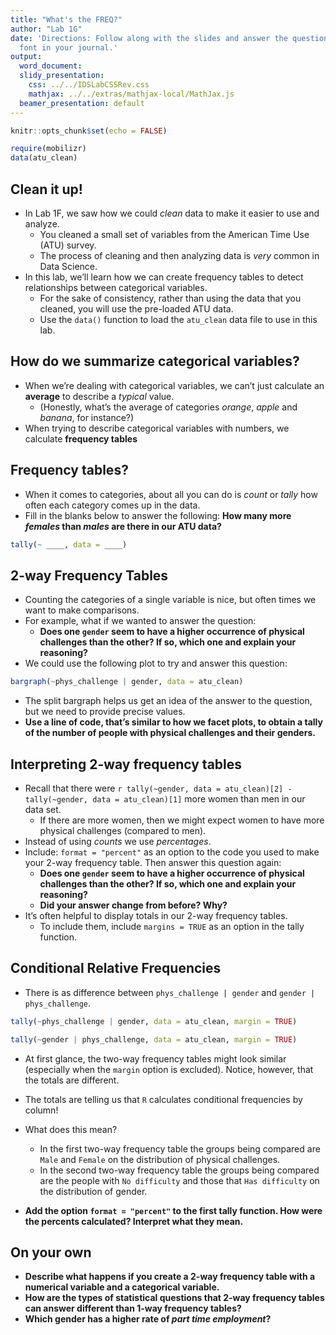 ```yaml
---
title: "What's the FREQ?"
author: "Lab 1G"
date: 'Directions: Follow along with the slides and answer the questions in **red**
  font in your journal.'
output:
  word_document:
  slidy_presentation:
    css: ../../IDSLabCSSRev.css
    mathjax: ../../extras/mathjax-local/MathJax.js
  beamer_presentation: default
---
```


```r
knitr::opts_chunk$set(echo = FALSE)
```

```r
require(mobilizr)
data(atu_clean)
```

## Clean it up!

- In Lab 1F, we saw how we could _clean_ data to make it easier to use and analyze.
    - You cleaned a small set of variables from the American Time Use (ATU) survey.
    - The process of cleaning and then analyzing data is _very_ common in Data Science.
- In this lab, we'll learn how we can create frequency tables to detect relationships between categorical variables.
    - For the sake of consistency, rather than using the data that you cleaned, you will use the pre-loaded ATU data.
    - Use the `data()` function to load the `atu_clean` data file to use in this lab.



## How do we summarize categorical variables?

- When we're dealing with categorical variables, we can't just calculate an **average** to describe a _typical_ value.
    - (Honestly, what's the average of categories _orange_, _apple_ and _banana_, for instance?)
- When trying to describe categorical variables with numbers, we calculate **frequency tables**


## Frequency tables?

- When it comes to categories, about all you can do is _count_ or _tally_ how often each category comes up in the data.
- Fill in the blanks below to answer the following: **How many more _females_ than _males_ are there in our ATU data?**
```r
tally(~ ____, data = ____)
```


## 2-way Frequency Tables

- Counting the categories of a single variable is nice, but often times we want to make comparisons.
- For example, what if we wanted to answer the question:
  - **Does one `gender` seem to have a higher occurrence of physical challenges than the other? If so, which one and explain your reasoning?**
  
- We could use the following plot to try and answer this question:
  
```r

bargraph(~phys_challenge | gender, data = atu_clean)

```

- The split bargraph helps us get an idea of the answer to the question, but we need to provide precise values.
- **Use a line of code, that's similar to how we facet plots, to obtain a tally of the number of people with physical challenges and their genders.**



## Interpreting 2-way frequency tables

- Recall that  there were `r tally(~gender, data = atu_clean)[2] - tally(~gender, data = atu_clean)[1]` more women than men in our data set.
    - If there are more women, then we might expect women to have more physical challenges (compared to men).
- Instead of using _counts_ we use _percentages_.
- Include: `format = "percent"` as an option to the code you used to make your 2-way frequency table. Then answer this question again: 
    - **Does one `gender` seem to have a higher occurrence of physical challenges than the other? If so, which one and explain your reasoning?**
    - **Did your answer change from before? Why?**

- It's often helpful to display totals in our 2-way frequency tables.
    - To include them, include `margins = TRUE` as an option in the tally function.
    
## Conditional Relative Frequencies

- There is as difference between `phys_challenge | gender` and `gender | phys_challenge`. 

```r

tally(~phys_challenge | gender, data = atu_clean, margin = TRUE)

```

```r

tally(~gender | phys_challenge, data = atu_clean, margin = TRUE)

```
- At first glance, the two-way frequency tables might look similar (especially when the `margin` option is excluded). Notice, however, that the totals are different.
- The totals are telling us that `R` calculates conditional frequencies by column!

- What does this mean?
  - In the first two-way frequency table the groups being compared are `Male` and `Female` on the distribution of physical challenges.
  - In the second two-way frequency table the groups being compared are the people with `No difficulty` and those that `Has difficulty` on the distribution of gender.
- **Add the option `format = "percent"` to the first tally function. How were the percents calculated? Interpret what they mean.**

## On your own

- **Describe what happens if you create a 2-way frequency table with a numerical variable and a categorical variable.**
- **How are the types of statistical questions that 2-way frequency tables can answer different than 1-way frequency tables?**
- **Which gender has a higher rate of _part time employment_?**

